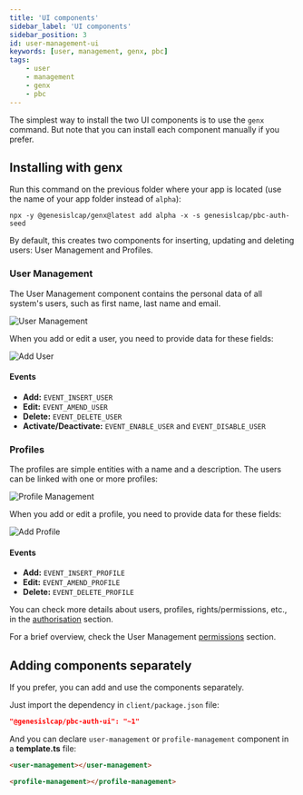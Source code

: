 ```yaml
---
title: 'UI components'
sidebar_label: 'UI components'
sidebar_position: 3
id: user-management-ui
keywords: [user, management, genx, pbc]
tags:
    - user
    - management
    - genx
    - pbc
---
```


The simplest way to install the two UI components is to use the `genx` command. But note that you can install each component manually if you prefer.

## Installing with genx

Run this command on the previous folder where your app is located (use the name of your app folder instead of `alpha`):
```shell
npx -y @genesislcap/genx@latest add alpha -x -s genesislcap/pbc-auth-seed
```

By default, this creates two components for inserting, updating and deleting users: User Management and Profiles.

### User Management 

The User Management component contains the personal data of all system's users, such as first name, last name and email.

![User Management](/img/pbc-user-management/ui/01_user_management.png)

When you add or edit a user, you need to provide data for these fields:

![Add User](/img/pbc-user-management/ui/02_add_user.png)

#### Events

* **Add:** `EVENT_INSERT_USER`
* **Edit:** `EVENT_AMEND_USER`
* **Delete:** `EVENT_DELETE_USER`
* **Activate/Deactivate:** `EVENT_ENABLE_USER` and `EVENT_DISABLE_USER`

### Profiles 

The profiles are simple entities with a name and a description. The users can be linked with one or more profiles:

![Profile Management](/img/pbc-user-management/ui/03_profile_management.png)

When you add or edit a profile, you need to provide data for these fields:

![Add Profile](/img/pbc-user-management/ui/04_add_profile.png)

#### Events

* **Add:** `EVENT_INSERT_PROFILE`
* **Edit:** `EVENT_AMEND_PROFILE`
* **Delete:** `EVENT_DELETE_PROFILE`

You can check more details about users, profiles, rights/permissions, etc., in the [authorisation](/server/access-control/authorisation#users-profiles-and-right-codes) section.

For a brief overview, check the User Management [permissions](../user-management-permissions) section.

## Adding components separately

If you prefer, you can add and use the components separately.

Just import the dependency in `client/package.json` file:
```json
"@genesislcap/pbc-auth-ui": "~1"
```

And you can declare `user-management` or `profile-management` component in a **template.ts** file:

```html
<user-management></user-management>
```
```html
<profile-management></profile-management>
```